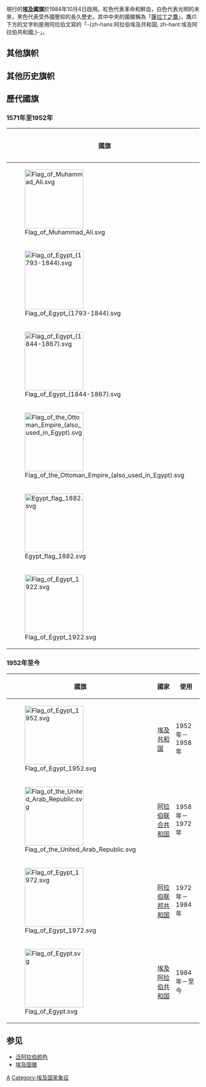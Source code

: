 {{National flag infobox
|Name = 埃及國旗
|Article = 
|Image = Flag of Egypt.svg
|Use = 110110
|Symbol = 
|Proportion = 2:3
|Adoption = 1984年10月4日
|Design = 為紅、白、黑三色平行的三色橫旗,中間老鷹圖樣為埃及國徽。
|Diminutive = 
| Image2 = Flag of the Army of Egypt.svg
| Nickname2 = 
| Morenicks2 = 
| Use2 = 001000
| Symbol2 = 
| Proportion2 = 2:3
| Adoption2 = 1984年10月4日
| Design2 = 
| Designer2 = 
| Type2 = National
| Image3 = Naval Ensign of Egypt.svg
| Nickname3 = 軍艦旗，比例: 2:3
| Morenicks3 = 
| Use3 = 000001
| Symbol3 = 
| Proportion3 = 2:3
| Adoption3 = 1984年10月4日
| Design3 = 
| Designer3 = 
| Type3 = National
| Image4 = Presidential Standard of Egypt.svg
| Nickname4 = 埃及总统旗
| Morenicks4 = 
| Use4 = 
| Symbol4 = 
| Proportion4 = 2:3
| Adoption4 = 
| Design4 = 
| Designer4 = 
| Type4 = 总统旗
}}
現行的'''[[埃及|埃及]]國旗'''於1984年10月4日啟用。紅色代表革命和鮮血，白色代表光明的未來，黑色代表受外國壓抑的長久歷史。其中中央的國徽稱為「[[薩拉丁之鷹|薩拉丁之鷹]]」，鷹爪下方的文字則是用阿拉伯文寫的「-{zh-hans:阿拉伯埃及共和国; zh-hant:埃及阿拉伯共和國;}-」。

== 其他旗帜 ==
{{Gallery
|File:Flag of the Army of Egypt.svg|军旗
|File:Naval Ensign of Egypt.svg|[[File:FIAV_000001.svg|23px]] 軍艦旗，比例: 2:3
|File:Presidential Standard of Egypt.svg|总统旗
|File:Presidential Standard of Egypt 1972-1984.svg|总统旗（1972至1984）
|File:Flag of Egypt without eagle.svg|阿拉伯埃及共和国民用旗（无国徽版本）
|File:Vertical Flag of Egypt.svg|阿拉伯埃及共和国国旗（竖式版本）
|File:Flag of Egypt (variant).svg|阿拉伯埃及共和国国旗（非正式旗帜）
}}

== 其他历史旗帜 ==
{{Gallery
|File:Revolution flag of Egypt 1919.svg|1919年埃及革命旗帜
|File:Flag of the Army of Egypt (1922-1952).svg|埃及王国军队的旗（1922年至1952年）
|File:Royal flight flag of Egypt (1922-1952).svg|埃及皇家空军飞行队旗（1922年至1952年）
|File:Flag of lieutenant general of the Army of Egypt (1922-1952).svg|埃及皇家陸軍中将旗（1922年至1952年）
|File:Flag of major general of the Army of Egypt (1922-1952).svg|埃及皇家陆军少将旗（1922年至1952年）
|File:Flag of the Navy of Egypt (1922-1952).svg|埃及皇家海军旗（1922年至1952年）
|File:Flag of vice admiral of the Navy of Egypt (1922-1952).svg|埃及海军中将旗（1922年至1952年）
|File:Flag of admiral of the Navy of Egypt (1922-1952).svg|埃及海军上将旗（1922年至1952年）
|File:Flag of the Royal Egyptian Air Force (1922-1952).svg|埃及皇家空军旗（1922年至1952年）
}}

==歷代國旗==
===1571年至1952年===
{| class="wikitable"
|-
! 國旗 !! 國家 !! 使用
|-
|[[File:Flag_of_Muhammad_Ali.svg|153px]]||[[埃及省|埃及省]]||1517年－1867年
|-
|[[File:Flag_of_Egypt_(1793-1844).svg|153px]]||[[埃及省|埃及省]]||1793年－1844年
|-
|[[File:Flag_of_Egypt_(1844-1867).svg|153px]]||[[埃及省|埃及省]]||1844年－1867年
|-
|[[File:Flag_of_the_Ottoman_Empire_(also_used_in_Egypt).svg|153px]]||[[埃及省|埃及省]]||1844年－1867年
|-
|[[File:Egypt_flag_1882.svg|153px]]||[[埃及苏丹国|埃及苏丹国]]||1882年－1922年
|-
|[[File:Flag_of_Egypt_1922.svg|153px]]||[[埃及王国|埃及王国]]||1922年－1952年
|}
===1952年至今===
{| class="wikitable"
|-
! 國旗 !! 國家 !! 使用
|-
| [[File:Flag_of_Egypt_1952.svg|153px]]|| [[埃及共和国|埃及共和国]]||1952年－1958年
|-
|[[File:Flag_of_the_United_Arab_Republic.svg|153px]]||[[阿拉伯联合共和国|阿拉伯联合共和国]]||1958年－1972年
|-
|[[File:Flag_of_Egypt_1972.svg|153px]]||[[阿拉伯联邦共和国|阿拉伯联邦共和国]]||1972年－1984年
|-
|[[File:Flag_of_Egypt.svg|153px]]||[[埃及阿拉伯共和国|埃及阿拉伯共和国]]||1984年－至今 
|}

==参见==
*[[泛阿拉伯颜色|泛阿拉伯颜色]]
*[[埃及国徽|埃及国徽]]
{{非洲题目|国旗}}
[[Category:国旗|A]]
[[Category:埃及国家象征|Category:埃及国家象征]]